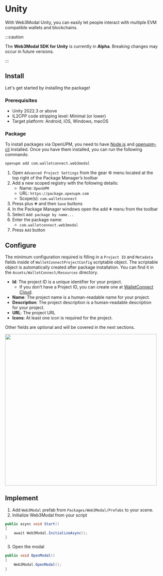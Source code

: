 
# Unity

With Web3Modal Unity, you can easily let people interact with multiple EVM compatible wallets and blockchains.

:::caution

The **Web3Modal SDK for Unity** is currently in **Alpha**. Breaking changes may occur in future versions.

:::

## Install

Let's get started by installing the package!

### Prerequisites

- Unity 2022.3 or above
- IL2CPP code stripping level: Minimal (or lower)
- Target platform: Android, iOS, Windows, macOS

### Package

<Tabs>
<TabItem value="openupm-cli" label="OpenUPM CLI">

To install packages via OpenUPM, you need to have [Node.js](https://nodejs.org/en/) and [openupm-cli](https://openupm.com/docs/getting-started.html#installing-openupm-cli) installed. Once you have them installed, you can run the following commands:

```bash
openupm add com.walletconnect.web3modal
```

</TabItem>
<TabItem value="pm-openupm" label="Package Manager with OpenUPM">

1. Open `Advanced Project Settings` from the gear ⚙ menu located at the top right of the Package Manager’s toolbar
2. Add a new scoped registry with the following details:
    - Name: `OpenUPM`
    - URL: `https://package.openupm.com`
    - Scope(s): `com.walletconnect`
3. Press plus ➕ and then `Save` buttons
4. In the Package Manager windows open the add ➕ menu from the toolbar
5. Select `Add package by name...`
6. Enter the package name:
    - `com.walletconnect.web3modal`
7. Press `Add` button

</TabItem>
</Tabs>

## Configure

The minimum configuration required is filling in a `Project ID` and `Metadata` fields inside of `WalletConnectProjectConfig` scriptable object. The scriptable object is automatically created after package installation. You can find it in the `Assets/WalletConnect/Resources` directory.

<CloudBanner />

- **Id**: The project ID is a unique identifier for your project.
    - If you don’t have a Project ID, you can create one at [WalletConnect Cloud](https://cloud.walletconnect.com).
- **Name**: The project name is a human-readable name for your project.
- **Description**: The project description is a human-readable description for your project.
- **URL**: The project URL
- **Icons**: At least one icon is required for the project.

Other fields are optional and will be covered in the next sections.

<img width="500px" src="/assets/unity-project-config.jpg" />

## Implement

1. Add `Web3Modal` prefab from `Packages/Web3Modal/Prefabs` to your scene.
2. Initialize Web3Modal from your script
```csharp
public async void Start()
{
    await Web3Modal.InitializeAsync();
}
```
3. Open the modal
```csharp
public void OpenModal()
{
    Web3Modal.OpenModal();
}
```